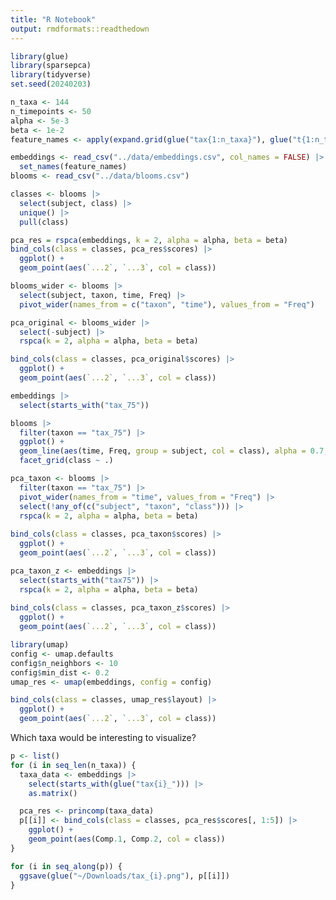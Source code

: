 ```yaml
---
title: "R Notebook"
output: rmdformats::readthedown
---
```


```r
library(glue)
library(sparsepca)
library(tidyverse)
set.seed(20240203)
```

```r
n_taxa <- 144
n_timepoints <- 50
alpha <- 5e-3
beta <- 1e-2
feature_names <- apply(expand.grid(glue("tax{1:n_taxa}"), glue("t{1:n_timepoints}")), 1, paste, collapse = "_")

embeddings <- read_csv("../data/embeddings.csv", col_names = FALSE) |>
  set_names(feature_names)
blooms <- read_csv("../data/blooms.csv")

classes <- blooms |>
  select(subject, class) |>
  unique() |>
  pull(class)
```

```r
pca_res = rspca(embeddings, k = 2, alpha = alpha, beta = beta)
bind_cols(class = classes, pca_res$scores) |>
  ggplot() +
  geom_point(aes(`...2`, `...3`, col = class))
```

```r
blooms_wider <- blooms |>
  select(subject, taxon, time, Freq) |>
  pivot_wider(names_from = c("taxon", "time"), values_from = "Freq")

pca_original <- blooms_wider |>
  select(-subject) |>
  rspca(k = 2, alpha = alpha, beta = beta)

bind_cols(class = classes, pca_original$scores) |>
  ggplot() +
  geom_point(aes(`...2`, `...3`, col = class))
```

```r
embeddings |>
  select(starts_with("tax_75"))

blooms |>
  filter(taxon == "tax_75") |>
  ggplot() +
  geom_line(aes(time, Freq, group = subject, col = class), alpha = 0.7, linewidth = 0.2) +
  facet_grid(class ~ .)
```

```r
pca_taxon <- blooms |>
  filter(taxon == "tax_75") |>
  pivot_wider(names_from = "time", values_from = "Freq") |>
  select(!any_of(c("subject", "taxon", "class"))) |>
  rspca(k = 2, alpha = alpha, beta = beta)
  
bind_cols(class = classes, pca_taxon$scores) |>
  ggplot() +
  geom_point(aes(`...2`, `...3`, col = class))

pca_taxon_z <- embeddings |>
  select(starts_with("tax75")) |>
  rspca(k = 2, alpha = alpha, beta = beta)
  
bind_cols(class = classes, pca_taxon_z$scores) |>
  ggplot() +
  geom_point(aes(`...2`, `...3`, col = class))
```


```r
library(umap)
config <- umap.defaults
config$n_neighbors <- 10
config$min_dist <- 0.2
umap_res <- umap(embeddings, config = config)

bind_cols(class = classes, umap_res$layout) |>
  ggplot() +
  geom_point(aes(`...2`, `...3`, col = class))
```

Which taxa would be interesting to visualize?

```r
p <- list()
for (i in seq_len(n_taxa)) {
  taxa_data <- embeddings |>
    select(starts_with(glue("tax{i}_"))) |>
    as.matrix()

  pca_res <- princomp(taxa_data)
  p[[i]] <- bind_cols(class = classes, pca_res$scores[, 1:5]) |>
    ggplot() +
    geom_point(aes(Comp.1, Comp.2, col = class))
}

for (i in seq_along(p)) {
  ggsave(glue("~/Downloads/tax_{i}.png"), p[[i]])
}
```
